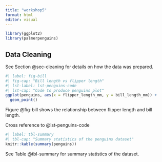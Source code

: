 ```yaml
---
title: "workshop5"
format: html
editor: visual
---
```


```r
library(ggplot2)
library(palmerpenguins)
```

## Data Cleaning {#sec-cleaning}

See Section @sec-cleaning for details on how the data was prepared.

```r
#| label: fig-bill
#| fig-cap: "Bill length vs flipper length"
#| lst-label: lst-penguins-code
#| lst-cap: "Code to produce penguins plot"
ggplot(penguins, aes(x = flipper_length_mm, y = bill_length_mm)) +
  geom_point()
```

Figure @fig-bill shows the relationship between flipper length and bill length.

Cross reference to @lst-penguins-code

```r
#| label: tbl-summary
#| tbl-cap: "Summary statistics of the penguins dataset"
knitr::kable(summary(penguins))
```

See Table @tbl-summary for summary statistics of the dataset.
